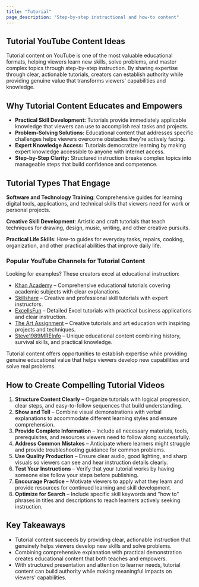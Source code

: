 ```yaml
---
title: "Tutorial"
page_description: "Step-by-step instructional and how-to content"
---
```


## Tutorial YouTube Content Ideas

Tutorial content on YouTube is one of the most valuable educational formats, helping viewers learn new skills, solve problems, and master complex topics through step-by-step instruction. By sharing expertise through clear, actionable tutorials, creators can establish authority while providing genuine value that transforms viewers' capabilities and knowledge.

## Why Tutorial Content Educates and Empowers

- **Practical Skill Development:** Tutorials provide immediately applicable knowledge that viewers can use to accomplish real tasks and projects.  
- **Problem-Solving Solutions:** Educational content that addresses specific challenges helps viewers overcome obstacles they're actively facing.  
- **Expert Knowledge Access:** Tutorials democratize learning by making expert knowledge accessible to anyone with internet access.  
- **Step-by-Step Clarity:** Structured instruction breaks complex topics into manageable steps that build confidence and competence.  

## Tutorial Types That Engage

**Software and Technology Training**: Comprehensive guides for learning digital tools, applications, and technical skills that viewers need for work or personal projects.

**Creative Skill Development**: Artistic and craft tutorials that teach techniques for drawing, design, music, writing, and other creative pursuits.

**Practical Life Skills**: How-to guides for everyday tasks, repairs, cooking, organization, and other practical abilities that improve daily life.

### Popular YouTube Channels for Tutorial Content

Looking for examples? These creators excel at educational instruction:  
- [Khan Academy](https://www.youtube.com/@khanacademy) – Comprehensive educational tutorials covering academic subjects with clear explanations.  
- [Skillshare](https://www.youtube.com/@skillshare) – Creative and professional skill tutorials with expert instructors.  
- [ExcelIsFun](https://www.youtube.com/@ExcelIsFun) – Detailed Excel tutorials with practical business applications and clear instruction.  
- [The Art Assignment](https://www.youtube.com/@theartassignment) – Creative tutorials and art education with inspiring projects and techniques.  
- [Steve1989MREInfo](https://www.youtube.com/@Steve1989MREInfo) – Unique educational content combining history, survival skills, and practical knowledge.  

Tutorial content offers opportunities to establish expertise while providing genuine educational value that helps viewers develop new capabilities and solve real problems.

## How to Create Compelling Tutorial Videos

1. **Structure Content Clearly** – Organize tutorials with logical progression, clear steps, and easy-to-follow sequences that build understanding.  
2. **Show and Tell** – Combine visual demonstrations with verbal explanations to accommodate different learning styles and ensure comprehension.  
3. **Provide Complete Information** – Include all necessary materials, tools, prerequisites, and resources viewers need to follow along successfully.  
4. **Address Common Mistakes** – Anticipate where learners might struggle and provide troubleshooting guidance for common problems.  
5. **Use Quality Production** – Ensure clear audio, good lighting, and sharp visuals so viewers can see and hear instruction details clearly.  
6. **Test Your Instructions** – Verify that your tutorial works by having someone else follow your steps before publishing.  
7. **Encourage Practice** – Motivate viewers to apply what they learn and provide resources for continued learning and skill development.  
8. **Optimize for Search** – Include specific skill keywords and "how to" phrases in titles and descriptions to reach learners actively seeking instruction.  

## Key Takeaways

- Tutorial content succeeds by providing clear, actionable instruction that genuinely helps viewers develop new skills and solve problems.  
- Combining comprehensive explanation with practical demonstration creates educational content that both teaches and empowers.  
- With structured presentation and attention to learner needs, tutorial content can build authority while making meaningful impacts on viewers' capabilities.
